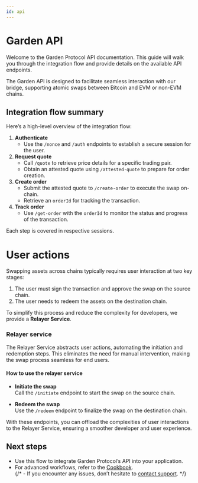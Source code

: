 ```yaml
---
id: api
---
```


# Garden API

Welcome to the Garden Protocol API documentation. This guide will walk you through the integration flow and provide details on the available API endpoints.

The Garden API is designed to facilitate seamless interaction with our bridge, supporting atomic swaps between Bitcoin and EVM or non-EVM chains.

## Integration flow summary

Here’s a high-level overview of the integration flow:

1. **Authenticate**
    - Use the `/nonce` and `/auth` endpoints to establish a secure session for the user.
2. **Request quote**
    - Call `/quote` to retrieve price details for a specific trading pair.
    - Obtain an attested quote using `/attested-quote` to prepare for order creation.
3. **Create order**
    - Submit the attested quote to `/create-order` to execute the swap on-chain.
    - Retrieve an `orderId` for tracking the transaction.
4. **Track order**
    - Use `/get-order` with the `orderId` to monitor the status and progress of the transaction.

Each step is covered in respective sessions.

# User actions

Swapping assets across chains typically requires user interaction at two key stages:  

1. The user must sign the transaction and approve the swap on the source chain.  
2. The user needs to redeem the assets on the destination chain.  

To simplify this process and reduce the complexity for developers, we provide a **Relayer Service**.  

### Relayer service  
The Relayer Service abstracts user actions, automating the initiation and redemption steps. This eliminates the need for manual intervention, making the swap process seamless for end users.  

#### How to use the relayer service  

- **Initiate the swap**  
  Call the `/initiate` endpoint to start the swap on the source chain.  

- **Redeem the swap**  
  Use the `/redeem` endpoint to finalize the swap on the destination chain.  

With these endpoints, you can offload the complexities of user interactions to the Relayer Service, ensuring a smoother developer and user experience.

## Next steps

- Use this flow to integrate Garden Protocol’s API into your application.  
- For advanced workflows, refer to the [Cookbook](../cookbook/Cookbook.md).  
{/* - If you encounter any issues, don’t hesitate to [contact support](support.md). */}